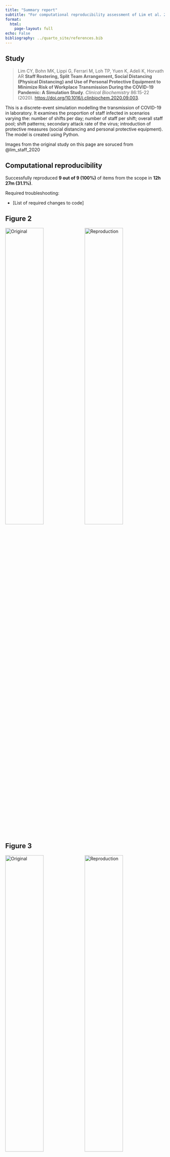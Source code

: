 ```yaml
---
title: "Summary report"
subtitle: "For computational reproducibility assessment of Lim et al. 2020"
format:
  html:
    page-layout: full
echo: False
bibliography: ../quarto_site/references.bib
---
```

## Study

> Lim CY, Bohn MK, Lippi G, Ferrari M, Loh TP, Yuen K, Adeli K, Horvath AR **Staff Rostering, Split Team Arrangement, Social Distancing (Physical Distancing) and Use of Personal Protective Equipment to Minimize Risk of Workplace Transmission During the COVID-19 Pandemic: A Simulation Study**. *Clinical Biochemistry* 86:15-22 (2020). <https://doi.org/10.1016/j.clinbiochem.2020.09.003>.

This is a discrete-event simulation modelling the transmission of COVID-19 in laboratory. It examines the proportion of staff infected in scenarios varying the: number of shifts per day; number of staff per shift; overall staff pool; shift patterns; secondary attack rate of the virus; introduction of protective measures (social distancing and personal protective equipment). The model is created using Python.

Images from the original study on this page are soruced from @lim_staff_2020

## Computational reproducibility

Successfully reproduced **9 out of 9 (100%)** of items from the scope in **12h 27m (31.1%)**.

Required troubleshooting:

* [List of required changes to code]

::: {.panel-tabset}

## Figure 2

![Original](../original_study/fig2.jpg){width=49% .lightbox}
![Reproduction](../reproduction/outputs/fig2.png){width=49% .lightbox}

## Figure 3

![Original](../original_study/fig3.jpg){width=49% .lightbox}
![Reproduction](../reproduction/outputs/fig3.png){width=49% .lightbox}

## Figure 4

![Original](../original_study/fig4.jpg){width=49% .lightbox}
![Reproduction](../reproduction/outputs/fig4.png){width=49% .lightbox}

## Figure 5

![Original](../original_study/fig5.jpg){width=49% .lightbox}
![Reproduction](../reproduction/outputs/fig5.png){width=49% .lightbox}

## Supplemental Table 2

```python
from compare_tables import view_tables

view_tables('../original_study/supp_tab2_reformat.csv',
            '../reproduction/outputs/supp_tab2_reformat.csv')
```

## Supplemental Table 3

```python
view_tables('../original_study/supp_tab3_reformat.csv',
            '../reproduction/outputs/supp_tab3_reformat.csv')
```

## Supplemental Table 4

```python
view_tables('../original_study/supp_tab4_reformat.csv',
            '../reproduction/outputs/supp_tab4_reformat.csv')
```

## Supplemental Table 5

```python
view_tables('../original_study/supp_tab5_reformat.csv',
            '../reproduction/outputs/supp_tab5_reformat.csv')
```

## Supplemental Table 6

```python
view_tables('../original_study/supp_tab6_reformat.csv',
            '../reproduction/outputs/supp_tab6_reformat.csv')
```

:::

## Evaluation against guidelines

```python
import pandas as pd
import plotly.express as px

# Create dataframe of results
col = ['fully', 'partially', 'not', 'na']
eval_dict = {
  'STARS (essential)': [2, 0, 6, 0],
  'STARS (optional)': [0, 0, 5, 0],
  'Badges (criteria)': [3, 0, 9, 0],
  'Badges (badges)': [3, 0, 9, 0],
  'STRESS-DES': [16, 2, 3, 3],
  'ISPOR-SDM': [11, 0, 4, 3]
}
eval_wide = pd.DataFrame(eval_dict, index=col).T
eval = (eval_wide
        .melt(ignore_index=False)
        .reset_index()
        .rename(columns={'index': 'guideline',
                         'variable': 'result',
                         'value': 'count'}))

# Add percentages
eval['total'] = eval['count'].groupby(eval['guideline']).transform('sum')
eval['percent'] = eval['count'] / eval['total']
eval['percentage'] = round(eval['percent']*100, 1).astype(str) + '%'

# Create stacked bar visualisation
fig = px.bar(
  eval,
  x='percent',
  y='guideline',
  color='result',
  color_discrete_map={'fully': '#06a94d',
                      'partially': '#ffd68c',
                      'not': '#ff9999',
                      'na': '#d1dcea'},
  orientation='h',
  hover_data={
    'count': True,
    'percent': False,
    'percentage': True,
    'guideline': False,
    'result': False})
  
# Amend x axis label and ticks
fig.update_layout(xaxis = dict(
  range=[0,1],
  tickmode='array',
  tickvals=[0, 0.2, 0.4, 0.6, 0.8, 1],
  ticktext=['0%', '20%', '40%', '60%', '80%', '100%'],
  title=''))

# Amend y axis label and order, and add space between ticks and plot
fig.update_layout(yaxis=dict(
  autorange='reversed',
  title=''))
fig.update_yaxes(ticksuffix = '  ')

# Relabel legend
fig.update_layout(legend_title_text='Result')
newnames = {'fully': 'Fully met', 'partially': 'Partially met',
            'not': 'Not met', 'na': 'Not applicable'}
fig.for_each_trace(lambda t: t.update(name = newnames[t.name]))

# Show without toolbar
fig.show(config={'displayModeBar': False})
```

<sup>Context: The original study repository was evaluated against criteria from journal badges relating to how open and reproducible the model is and against guidance for sharing artefacts from the STARS framework. The original study article and supplementary materials (excluding code) were evaluated against reporting guidelines for DES models: STRESS-DES, and guidelines adapted from ISPOR-SDM.</sup>
